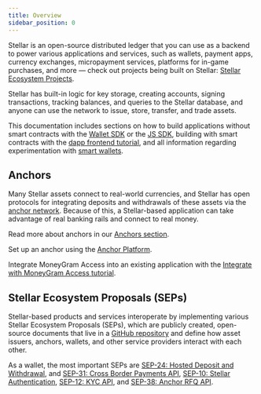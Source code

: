 ```yaml
---
title: Overview
sidebar_position: 0
---
```


Stellar is an open-source distributed ledger that you can use as a backend to power various applications and services, such as wallets, payment apps, currency exchanges, micropayment services, platforms for in-game purchases, and more — check out projects being built on Stellar: [Stellar Ecosystem Projects](https://stellar.org/ecosystem/projects#Projects).

Stellar has built-in logic for key storage, creating accounts, signing transactions, tracking balances, and queries to the Stellar database, and anyone can use the network to issue, store, transfer, and trade assets.

This documentation includes sections on how to build applications without smart contracts with the [Wallet SDK](./wallet/overview.mdx) or the [JS SDK](./example-application-tutorial/overview.mdx), building with smart contracts with the [dapp frontend tutorial](./create-an-app.mdx), and all information regarding experimentation with [smart wallets](./smart-wallets.mdx).

## Anchors

Many Stellar assets connect to real-world currencies, and Stellar has open protocols for integrating deposits and withdrawals of these assets via the [anchor network](https://stellar.org/learn/anchor-basics). Because of this, a Stellar-based application can take advantage of real banking rails and connect to real money.

Read more about anchors in our [Anchors section](../../learn/fundamentals/anchors.mdx).

Set up an anchor using the [Anchor Platform](/platforms/anchor-platform).

Integrate MoneyGram Access into an existing application with the [Integrate with MoneyGram Access tutorial](./moneygram-access-integration-guide.mdx).

## Stellar Ecosystem Proposals (SEPs)

Stellar-based products and services interoperate by implementing various Stellar Ecosystem Proposals (SEPs), which are publicly created, open-source documents that live in a [GitHub repository](https://github.com/stellar/stellar-protocol/tree/master/ecosystem#stellar-ecosystem-proposals-seps) and define how asset issuers, anchors, wallets, and other service providers interact with each other.

As a wallet, the most important SEPs are [SEP-24: Hosted Deposit and Withdrawal](https://github.com/stellar/stellar-protocol/blob/master/ecosystem/sep-0024.md), and [SEP-31: Cross Border Payments API](https://github.com/stellar/stellar-protocol/blob/master/ecosystem/sep-0024.md), [SEP-10: Stellar Authentication](https://github.com/stellar/stellar-protocol/blob/master/ecosystem/sep-0010.md), [SEP-12: KYC API](https://github.com/stellar/stellar-protocol/blob/master/ecosystem/sep-0012.md), and [SEP-38: Anchor RFQ API](https://github.com/stellar/stellar-protocol/blob/master/ecosystem/sep-0038.md).

